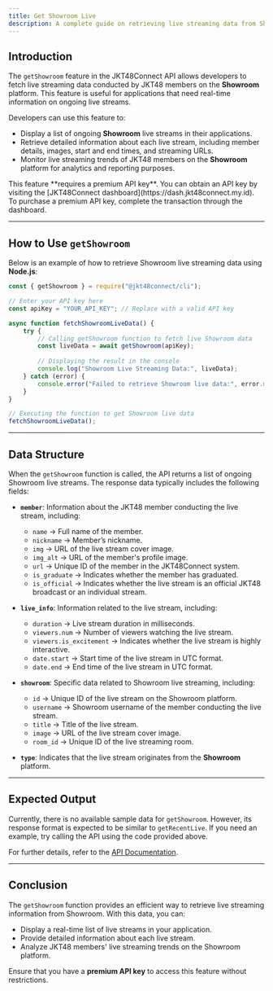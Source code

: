 ```yaml
---
title: Get Showroom Live
description: A complete guide on retrieving live streaming data from Showroom using JKT48Connect API.
---
```


## Introduction
The `getShowroom` feature in the JKT48Connect API allows developers to fetch live streaming data conducted by JKT48 members on the **Showroom** platform. This feature is useful for applications that need real-time information on ongoing live streams.

Developers can use this feature to:  
- Display a list of ongoing **Showroom** live streams in their applications.  
- Retrieve detailed information about each live stream, including member details, images, start and end times, and streaming URLs.  
- Monitor live streaming trends of JKT48 members on the **Showroom** platform for analytics and reporting purposes.  

<Note type="note" title="Important Note">
This feature **requires a premium API key**. You can obtain an API key by visiting the [JKT48Connect dashboard](https://dash.jkt48connect.my.id). To purchase a premium API key, complete the transaction through the dashboard.
</Note>

---

## How to Use `getShowroom`
Below is an example of how to retrieve Showroom live streaming data using **Node.js**:

```javascript:example.js showLineNumbers {1-15}
const { getShowroom } = require("@jkt48connect/cli");

// Enter your API key here
const apiKey = "YOUR_API_KEY"; // Replace with a valid API key

async function fetchShowroomLiveData() {
    try {
        // Calling getShowroom function to fetch live Showroom data
        const liveData = await getShowroom(apiKey);
        
        // Displaying the result in the console
        console.log("Showroom Live Streaming Data:", liveData);
    } catch (error) {
        console.error("Failed to retrieve Showroom live data:", error.message);
    }
}

// Executing the function to get Showroom live data
fetchShowroomLiveData();
```

---

## Data Structure
When the `getShowroom` function is called, the API returns a list of ongoing Showroom live streams. The response data typically includes the following fields:

- **`member`**: Information about the JKT48 member conducting the live stream, including:
  - `name` → Full name of the member.
  - `nickname` → Member’s nickname.
  - `img` → URL of the live stream cover image.
  - `img_alt` → URL of the member's profile image.
  - `url` → Unique ID of the member in the JKT48Connect system.
  - `is_graduate` → Indicates whether the member has graduated.
  - `is_official` → Indicates whether the live stream is an official JKT48 broadcast or an individual stream.

- **`live_info`**: Information related to the live stream, including:
  - `duration` → Live stream duration in milliseconds.
  - `viewers.num` → Number of viewers watching the live stream.
  - `viewers.is_excitement` → Indicates whether the live stream is highly interactive.
  - `date.start` → Start time of the live stream in UTC format.
  - `date.end` → End time of the live stream in UTC format.

- **`showroom`**: Specific data related to Showroom live streaming, including:
  - `id` → Unique ID of the live stream on the Showroom platform.
  - `username` → Showroom username of the member conducting the live stream.
  - `title` → Title of the live stream.
  - `image` → URL of the live stream cover image.
  - `room_id` → Unique ID of the live streaming room.

- **`type`**: Indicates that the live stream originates from the **Showroom** platform.

---

## Expected Output
Currently, there is no available sample data for `getShowroom`. However, its response format is expected to be similar to `getRecentLive`. If you need an example, try calling the API using the code provided above.

For further details, refer to the [API Documentation](https://dash.jkt48connect.my.id/docs).

---

## Conclusion
The `getShowroom` function provides an efficient way to retrieve live streaming information from Showroom. With this data, you can:  
- Display a real-time list of live streams in your application.  
- Provide detailed information about each live stream.  
- Analyze JKT48 members' live streaming trends on the Showroom platform.  

Ensure that you have a **premium API key** to access this feature without restrictions.  
